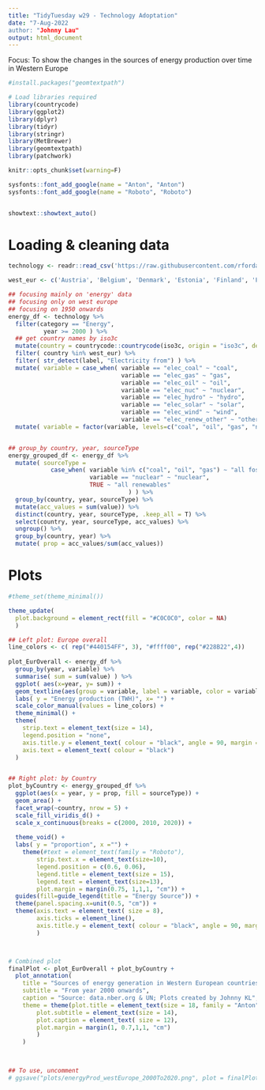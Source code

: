 ```yaml
---
title: "TidyTuesday w29 - Technology Adoptation"
date: "7-Aug-2022
author: "Johnny Lau"
output: html_document
---
```


Focus: To show the changes in the sources of energy production over time in Western Europe

```r
#install.packages("geomtextpath")

# Load libraries required
library(countrycode)
library(ggplot2)
library(dplyr)
library(tidyr)
library(stringr)
library(MetBrewer)
library(geomtextpath)
library(patchwork)

knitr::opts_chunk$set(warning=F)

sysfonts::font_add_google(name = "Anton", "Anton")
sysfonts::font_add_google(name = "Roboto", "Roboto")


showtext::showtext_auto()

```


# Loading & cleaning data

```r

technology <- readr::read_csv('https://raw.githubusercontent.com/rfordatascience/tidytuesday/master/data/2022/2022-07-19/technology.csv') 

west_eur <- c('Austria', 'Belgium', 'Denmark', 'Estonia', 'Finland', 'France', 'Germany', 'Ireland', 'Latvia', 'Lithuania', 'Luxembourg', 'Netherlands', 'Norway', 'Portugal', 'Spain', 'Sweden', 'United Kingdom')

## focusing mainly on 'energy' data
## focusing only on west europe
## focusing on 1950 onwards
energy_df <- technology %>%
  filter(category == "Energy",
          year >= 2000 ) %>%
  ## get country names by iso3c
  mutate(country = countrycode::countrycode(iso3c, origin = "iso3c", destination = 'country.name')) %>%
  filter( country %in% west_eur) %>%
  filter( str_detect(label, "Electricity from") ) %>%
  mutate( variable = case_when( variable == "elec_coal" ~ "coal",
                                variable == "elec_gas" ~ "gas",
                                variable == "elec_oil" ~ "oil",
                                variable == "elec_nuc" ~ "nuclear",
                                variable == "elec_hydro" ~ "hydro",
                                variable == "elec_solar" ~ "solar",
                                variable == "elec_wind" ~ "wind",
                                variable == "elec_renew_other" ~ "other renewables")) %>%
  mutate( variable = factor(variable, levels=c("coal", "oil", "gas", "nuclear", "hydro", "solar", "wind", "other renewables") ) )


## group_by country, year, sourceType
energy_grouped_df <- energy_df %>%
  mutate( sourceType = 
            case_when( variable %in% c("coal", "oil", "gas") ~ "all fossil",
                       variable == "nuclear" ~ "nuclear",
                       TRUE ~ "all renewables"
                                  ) ) %>%
  group_by(country, year, sourceType) %>%
  mutate(acc_values = sum(value)) %>%
  distinct(country, year, sourceType, .keep_all = T) %>%
  select(country, year, sourceType, acc_values) %>%
  ungroup() %>%
  group_by(country, year) %>%
  mutate( prop = acc_values/sum(acc_values))


```

# Plots
```r
#theme_set(theme_minimal())  

theme_update(
  plot.background = element_rect(fill = "#C0C0C0", color = NA)
  )

## Left plot: Europe overall
line_colors <- c( rep("#440154FF", 3), "#ffff00", rep("#228B22",4))
  
plot_EurOverall <- energy_df %>%
  group_by(year, variable) %>%
  summarise( sum = sum(value) ) %>%
  ggplot( aes(x=year, y= sum)) +
  geom_textline(aes(group = variable, label = variable, color = variable), size = 5, vjust = 0.25, linewidth = 1, hjust = 0.7) + 
  labs( y = "Energy production (TWH)", x= "") +
  scale_color_manual(values = line_colors) +
  theme_minimal() +
  theme(
    strip.text = element_text(size = 14),
    legend.position = "none",
    axis.title.y = element_text( colour = "black", angle = 90, margin = margin(0,0.75,0,0, "cm")),
    axis.text = element_text( colour = "black")
  ) 


## Right plot: by Country
plot_byCountry <- energy_grouped_df %>%
  ggplot(aes(x = year, y = prop, fill = sourceType)) + 
  geom_area() + 
  facet_wrap(~country, nrow = 5) +
  scale_fill_viridis_d() +
  scale_x_continuous(breaks = c(2000, 2010, 2020)) +
  
  theme_void() +    
  labs( y = "proportion", x ="") +
    theme(#text = element_text(family = "Roboto"),
        strip.text.x = element_text(size=10),
        legend.position = c(0.6, 0.06),
        legend.title = element_text(size = 15),
        legend.text = element_text(size=13),
        plot.margin = margin(0.75, 1,1,1, "cm")) +
  guides(fill=guide_legend(title = "Energy Source")) +
  theme(panel.spacing.x=unit(0.5, "cm")) +
  theme(axis.text = element_text( size = 8),
        axis.ticks = element_line(),
        axis.title.y = element_text( colour = "black", angle = 90, margin = margin(0,0.75,0,0, "cm") )
        ) 



# Combined plot
finalPlot <- plot_EurOverall + plot_byCountry + 
  plot_annotation(
    title = "Sources of energy generation in Western European countries",
    subtitle = "From year 2000 onwards",
    caption = "Source: data.nber.org & UN; Plots created by Johnny KL",
    theme = theme(plot.title = element_text(size = 18, family = "Anton"),
        plot.subtitle = element_text(size = 14),
        plot.caption = element_text( size = 12),
        plot.margin = margin(1, 0.7,1,1, "cm")
        )
    )

 

## To use, uncomment
# ggsave("plots/energyProd_westEurope_2000To2020.png", plot = finalPlot, width = 15, height = 9)

```
